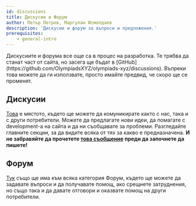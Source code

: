 ```yaml
---
id: discussions
title: Дискусии и Форум
author: Петър Петров, Маргулан Исмолдаев
description: 'Дискусии и форум за въпроси и предложения.'
prerequisites: 
    - general-intro
---
```


<Warning>
Дискусиите и форума все още са в процес на разработка. Те трябва да станат част от сайта, но засега ще бъдат в [GitHub](https://github.com/OlympiadsXYZ/olympiads-xyz/discussions). Въпреки това можете да ги използвате, просто имайте предвид, че скоро ще се променят.
</Warning>

## Дискусии
[Това](https://github.com/OlympiadsXYZ/olympiads-xyz/discussions) е мястото, където ще можете да комуникирате както с нас, така и с други потребители. Можете да предлагате нови идеи, да помагате с development-a на сайта и да ни съобщавате за проблеми. Разгледайте главните секции, за да видите всяка от тях за какво е предназначена. **И не забравяйте да прочетете [това съобщение](https://github.com/OlympiadsXYZ/olympiads-xyz/discussions/4) преди да започнете да пишете!**

## Форум
[Тук](https://github.com/OlympiadsXYZ/olympiads-xyz/discussions) също ще има към всяка категория Форум, където ще можете да задавате въпроси и да получавате помощ, ако срещнете затруднения, но също така и да давате отговори и оказвате помощ на други потребители.
